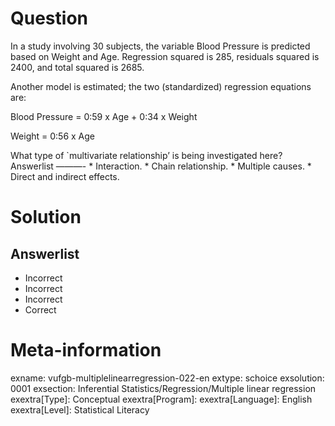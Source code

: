 Question
========

In a study involving 30 subjects, the variable Blood Pressure is predicted based on Weight and Age. Regression squared is 285, residuals squared is 2400, and total squared is 2685.

Another model is estimated; the two (standardized) regression equations are:

Blood Pressure = 0:59 x Age + 0:34 x Weight

Weight = 0:56 x Age

What type of `multivariate relationship' is being investigated here? 
Answerlist
----------
* Interaction.
* Chain relationship.
* Multiple causes.
* Direct and indirect effects.

Solution
========

Answerlist
----------
* Incorrect
* Incorrect
* Incorrect
* Correct

Meta-information
================
exname: vufgb-multiplelinearregression-022-en
extype: schoice
exsolution: 0001
exsection: Inferential Statistics/Regression/Multiple linear regression
exextra[Type]: Conceptual
exextra[Program]: 
exextra[Language]: English
exextra[Level]: Statistical Literacy
